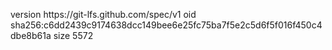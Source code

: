 version https://git-lfs.github.com/spec/v1
oid sha256:c6dd2439c9174638dcc149bee6e25fc75ba7f5e2c5d6f5f016f450c4dbe8b61a
size 5572

